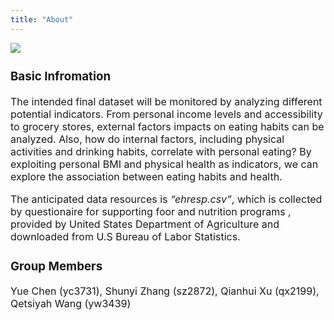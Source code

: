 ```yaml
---
title: "About"
---
```

<font size = 3>
<img src ="images/health.jpg">



### Basic Infromation

The intended final dataset will be monitored by analyzing different potential indicators. From personal income levels and accessibility to grocery stores, external factors impacts on eating habits can be analyzed. Also, how do internal factors, including physical activities and drinking habits, correlate with personal eating? By exploiting personal BMI and physical health as indicators, we can explore the association between eating habits and health.

The anticipated data resources is _“ehresp.csv”_, which is collected by questionaire for supporting foor and nutrition programs , provided by United States Department of Agriculture and downloaded from U.S Bureau of Labor Statistics.

### Group Members

Yue Chen (yc3731), Shunyi Zhang (sz2872), Qianhui Xu (qx2199), Qetsiyah Wang (yw3439)

